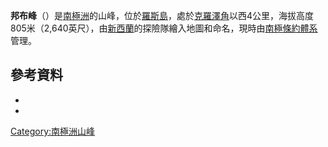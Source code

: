 '''邦布峰'''（{{lang-en|'''Bomb Peak'''}}）是[[南極洲|南極洲]]的山峰，位於[[羅斯島|羅斯島]]，處於[[克羅澤角|克羅澤角]]以西4公里，海拔高度805米（2,640英尺），由[[新西蘭|新西蘭]]的探險隊繪入地圖和命名，現時由[[南極條約體系|南極條約體系]]管理。

==參考資料==
*{{cite gnis | type = antarid | id = 1619| name = Bomb Peak | accessdate = 2011-07-29}}
*{{usgs-gazetteer|id=1619}}

{{Coord|77|32|S|169|15|E|source:GNIS|display=title}}

{{DEFAULTSORT:Bomb Peak}}
[[Category:南極洲山峰|Category:南極洲山峰]]


{{RossIsland-geo-stub}}